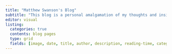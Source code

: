 ```yaml
---
title: "Matthew Swanson's Blog"
subtitle: "This blog is a personal amalgamation of my thoughts and insights on IO psychology topics, data analysis, and coding. I may throw a book review in here every once in a while 😊"
editor: visual
listing:
  categories: true
  contents: blog pages
  type: grid
  fields: [image, date, title, author, description, reading-time, categories]
---
```

